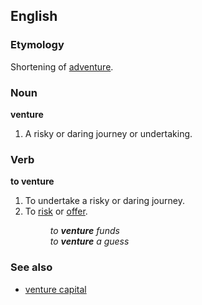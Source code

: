 ==English==
===Etymology===
Shortening of [[adventure]].

===Noun===
'''venture'''
#A risky or daring journey or undertaking.

===Verb===
'''to venture'''
#To undertake a risky or daring journey.
#To [[risk]] or [[offer]].
#:''to '''venture''' funds''
#:''to '''venture''' a guess''

===See also===
*[[venture capital]]